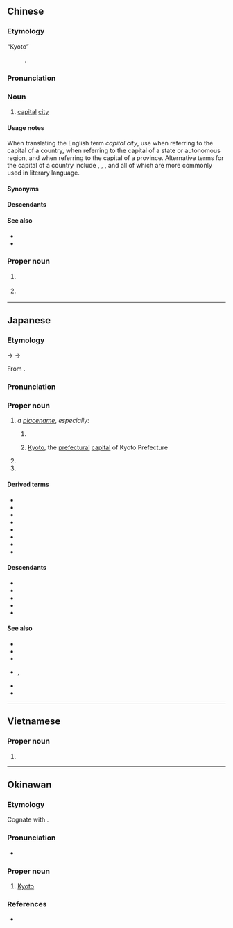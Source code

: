 ==Chinese==
{{zh-forms}}

===Etymology===
; “Kyoto”
: {{obor|zh|ja|京都|tr=Kyōto}}.

===Pronunciation===
{{zh-pron
|m=jīngdū
|c=ging1 dou1
|mn=kiaⁿ-to͘
|cat=n
|mc=y
}}

===Noun===
{{zh-noun}}

# {{lb|zh|literary}} [[capital]] [[city]] {{gl|of a country}}

====Usage notes====
When translating the English term ''capital city'', use {{zh-l|首都}} when referring to the capital of a country, {{zh-l|首府}} when referring to the capital of a state or autonomous region, and {{zh-l|省會}} when referring to the capital of a province. Alternative terms for the capital of a country include {{zh-l|國都}}, {{zh-l|京城}}, {{zh-l|京都}}, {{zh-l|京邑}} and {{zh-l|都城}} all of which are more commonly used in literary language.

====Synonyms====
{{zh-syn-saurus|首都}}

====Descendants====
{{CJKV||^きょうと}}

====See also====
* {{zh-l|省會}}
* {{zh-l|首府}}

===Proper noun===
{{zh-proper noun}}

# {{zh-div|市}} {{place|zh|t=Kyoto|city|prefecture/Kyoto|c/Japan}}
# {{zh-div|府}} {{place|zh|t=Kyoto|prefecture|c/Japan}}

----

==Japanese==
{{ja-kanjitab|きょう|と|yomi=goon,kanon}}

===Etymology===
{{IPAchar|/kjauto/}} → {{IPAchar|/kjɔːto/}} → {{IPAchar|/kjoːto/}}

From {{bor|ja|ltc|sort=きようと|-}} {{ltc-l|京都|lit=[[capital city]]}}.

===Pronunciation===
{{ja-pron|y=o|きょうと|acc=1|a=Ja-Kyoto.ogg}}

===Proper noun===
{{ja-pos|きょうと|proper|hhira=きやうと}}

# ''a [[placename]]'', ''especially'':
## {{short for|ja|京都府|tr=Kyōto-fu|dot=:|sort=きようと}} {{w|Kyoto Prefecture}}
## {{short for|ja|京都市|tr=Kyōto-shi|dot=:}} [[Kyoto]], the [[prefecture|prefectural]] [[capital]] of Kyoto Prefecture
##: {{syn|ja|京|tr1=Kyō|京の都|tr2=Kyō no miyako}}
# {{surname|lang=ja|A=a|nodot=1|sort=きようと}}
# {{given name|female|lang=ja|A=a|sort=きようと}}

====Derived terms====
{{der-top3}}
* {{ja-r|京都五山|^きょうと ^ござん}}
* {{ja-r|京都御所|^きょうと ^ごしょ}}
* {{ja-r|京都所司%代|^きょうと ^しょし%だい}}
* {{ja-r|京都代官|^きょうと ^だいかん}}
* {{ja-r|京都弁|^きょうと-べん}}
* {{ja-r|京都盆地|^きょうと ^ぼんち}}
* {{ja-r|京都守護|^きょうと ^しゅご}}
* {{ja-r|小京都|しょう%-^きょうと}}
{{der-bottom}}

====Descendants====
* {{desc|en|Kyoto|bor=1}}
* {{desc|ko|^교토|bor=1}}
* {{desc|pt|Kyoto|bor=1}}
* {{desc|ru|Кио́то|g=m|bor=1}}
* {{desc|vi|Kinh Đô|bor=1}}

====See also====
{{top3}}
* {{ja-r|上方|^かみがた}}
* {{ja-r|京師|^けいし}}
* {{ja-r|京阪|^けいはん|[[Kyoto]] and [[Osaka]]}}
* {{ja-r|京|みやこ|rom=-}}, {{ja-r|都|みやこ}}
* {{ja-r|平安%京|^へいあん%-きょう}}
* {{ja-r|洛陽|^らくよう}}
{{bottom}}

{{topics|ja|Cities in Japan}}

----

==Vietnamese==
{{vi-hantutab}}

===Proper noun===
{{vi-proper noun|sc=Hani}}

# {{han tu form of|Kinh Đô|[[Kyoto]]}}

----

==Okinawan==

===Etymology===
Cognate with {{cog|ja|京都|tr=Kyōto}}.

===Pronunciation===
* {{IPA|/t͡ɕoːtu/|lang=ryu|sort=ちょおとぅ}}

===Proper noun===
{{head|ryu|proper noun|hiragana|ちょーとぅ|rōmaji|Chōtu|sort=ちょおとぅ}}

# [[Kyoto]]

===References===
* {{R:Shuri-Naha Dialect Dictionary|チョートゥ|SN21432}}

{{c|ryu|Cities in Japan|Prefectures of Japan|Kyoto|sort=ちょおとぅ}}